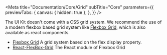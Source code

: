 <Meta
  title="Documentation/Core/Grid"
  subTitle="Core"
  parameters={{
    previewTabs: {
      canvas: { hidden: true },
    },
  }}
/>

The UI Kit doesn't come with a CSS grid system. We recommend the use of
a modern flexbox based grid system like [Flexbox Grid](http://flexboxgrid.com/), which is also
available as react components.

- [Flexbox Grid](http://flexboxgrid.com/) A grid system based on the flex display property.
- [React-FlexBox-Grid](https://roylee0704.github.io/react-flexbox-grid/) The React module of Flexbox Grid
